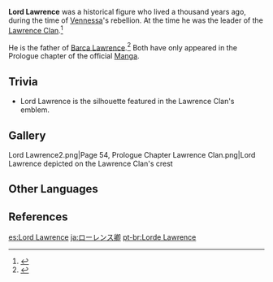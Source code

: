 {{Stub|Profile: Personality & Appearance<br />Story (summary of events he was involved in)}}
{{Character Infobox
|image            = NPC Lord Lawrence.png
|type             = Manga-Only
|deceased         = Past
|region           = Mondstadt
|affiliation      = Lawrence Clan
|ancestry         = Lawrence Clan
|child            = Barca Lawrence
|relative         = Venerare
|relativeNote     = Ancestor
|relative2        = Eula
|relativeNote2    = Descendant
|relative3        = Schubert
|relativeNote3    = Descendant
}}
'''Lord Lawrence''' was a historical figure who lived a thousand years ago, during the time of [[Vennessa]]'s rebellion. At the time he was the leader of the [[Lawrence Clan]].<ref>{{Ref/Manga|0|pg=15}}</ref>

He is the father of [[Barca Lawrence]].<ref>{{Ref/Manga|0|pg=26}}</ref> Both have only appeared in the Prologue chapter of the official [[Manga]].
<!--
==Profile==
===Personality===
===Appearance===
==Story==
-->
==Trivia==
* Lord Lawrence is the silhouette featured in the Lawrence Clan's emblem.

==Gallery==
<gallery>
Lord Lawrence2.png|Page 54, Prologue Chapter
Lawrence Clan.png|Lord Lawrence depicted on the Lawrence Clan's crest
</gallery>

==Other Languages==
{{Other Languages
|en       = Lord Lawrence
|zhs      = 劳伦斯老爷
|zhs_rm   = Láolúnsī Lǎoyé
|zht      = 勞倫斯老爺
|zht_rm   = Láolúnsī Lǎoyé
|zh_tl    = Master Lawrence
|ja       = ローレンス候
|ja_rm    = Roorensu-kou{{Assumed}}
|ja_tl    = Marquess Lawrence
|ko       = 로렌스 {{tt|국왕|國王}}
|ko_rm    = Rorenseu Gugwang
|ko_tl    = King Lawrence
|es       = Lord Lawrence
|fr       = Seigneur Lawrence
|fr_tl    = Lord Lawrence
|ru       = Лорд Лоуренс
|ru_tl    = Lord Lawrence
|th       = ลอร์ด ลอว์เรนซ์
|th_rm    = Lod Loren
|th_tl    = 
|vi       = Lord Lawrence
|de       = Lord Lawrence
|id       = Lord Lawrence
|pt       = Lorde Lawrence
|pt_tl    = Lord Lawrence
|tr       = 
|tr_tl    = 
|it       = 
|it_tl    = 
}}

==References==
{{Reflist}}

[[es:Lord Lawrence]]
[[ja:ローレンス卿]]
[[pt-br:Lorde Lawrence]]